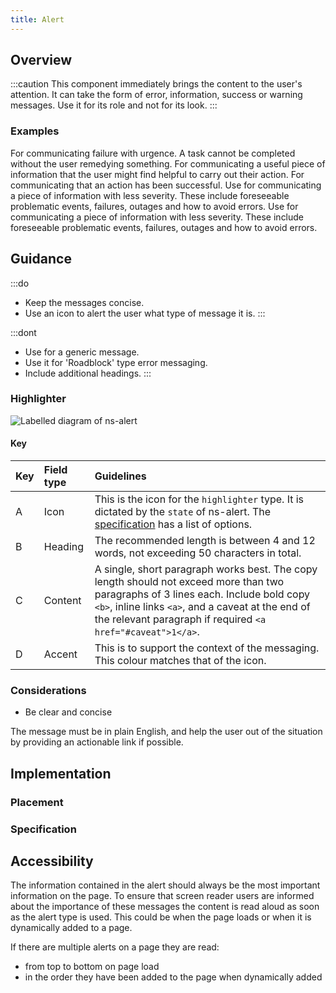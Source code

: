 ```yaml
---
title: Alert
---
```




## Overview

<CompDetails name={componentName} />

:::caution
This component immediately brings the content to the user's attention. It can take the form of error, information, success or warning messages. Use it for its role and not for its look.
:::

### Examples

<Tabs>
  <TabItem label="Standard">
    <ExampleViewer type="standard" />
  </TabItem>
  <TabItem label="Error">
    For communicating failure with urgence. A task cannot be completed without the user remedying something.
    <ExampleViewer type="highlighter-error" />
  </TabItem>
  <TabItem label="Info">
    For communicating a useful piece of information that the user might find helpful to carry out their action.
    <ExampleViewer type="highlighter-info" />
  </TabItem>
  <TabItem label="Success">
    For communicating that an action has been successful.
    <ExampleViewer type="highlighter-success" />
  </TabItem>
  <TabItem label="Warning">
    Use for communicating a piece of information with less severity. These include foreseeable problematic events, failures, outages and how to avoid errors.
    <ExampleViewer type="highlighter-warning" />
  </TabItem>
  <TabItem label="Dismissible">
    Use for communicating a piece of information with less severity. These include foreseeable problematic events, failures, outages and how to avoid errors.
    <ExampleViewer type="standard-dismissible" />
  </TabItem>
</Tabs>

## Guidance

:::do
- Keep the messages concise.
- Use an icon to alert the user what type of message it is.
:::

:::dont
- Use for a generic message.
- Use it for 'Roadblock' type error messaging.
- Include additional headings.
:::

### Highlighter

![Labelled diagram of ns-alert](@assets/components/ns-alert/guidance-highlighter.webp)

#### Key

| Key | Field type | Guidelines |
| :--- | :--- | :--- |
| <span class="marker">A</span> | Icon | This is the icon for the `highlighter` type. It is dictated by the `state` of ns-alert. The [specification](#specification) has a list of options. |
| <span class="marker">B</span> | Heading | The recommended length is between 4 and 12 words, not exceeding 50 characters in total. |
| <span class="marker">C</span> | Content | A single, short paragraph works best. The copy length should not exceed more than two paragraphs of 3 lines each. Include bold copy `<b>`, inline links `<a>`, and a caveat at the end of the relevant paragraph if required `<a href="#caveat">1</a>`. |
| <span class="marker">D</span> | Accent | This is to support the context of the messaging. This colour matches that of the icon. |

### Considerations

- Be clear and concise

The message must be in plain English, and help the user out of the situation by providing an actionable link if possible.

## Implementation

### Placement

<Placement name={componentName} />

### Specification

<Specification name={componentName} />

## Accessibility

The information contained in the alert should always be the most important information on the page. To ensure that screen reader users are informed about the importance of these messages the content is read aloud as soon as the alert type is used. This could be when the page loads or when it is dynamically added to a page.

If there are multiple alerts on a page they are read:

- from top to bottom on page load
- in the order they have been added to the page when dynamically added
